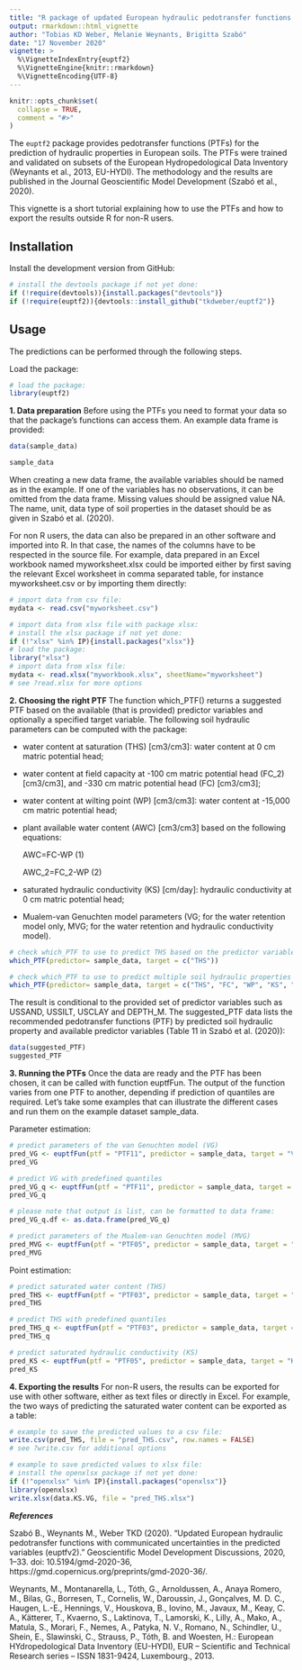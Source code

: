 ```yaml
---
title: "R package of updated European hydraulic pedotransfer functions (euptf2)"
output: rmarkdown::html_vignette
author: "Tobias KD Weber, Melanie Weynants, Brigitta Szabó"
date: "17 November 2020"
vignette: >
  %\VignetteIndexEntry{euptf2}
  %\VignetteEngine{knitr::rmarkdown}
  %\VignetteEncoding{UTF-8}
---
```


```r
knitr::opts_chunk$set(
  collapse = TRUE,
  comment = "#>"
)
```

The `euptf2` package provides pedotransfer functions (PTFs) for the prediction of hydraulic properties in European soils. The PTFs were trained and validated on subsets of the European Hydropedological Data Inventory (Weynants et al., 2013, EU-HYDI). The methodology and the results are published in the Journal Geoscientific Model Development (Szabó et al., 2020).

This vignette is a short tutorial explaining how to use the PTFs and how to export the results outside R for non-R users.

## Installation

Install the development version from GitHub:

```r
# install the devtools package if not yet done:
if (!require(devtools)){install.packages("devtools")}
if (!require(euptf2)){devtools::install_github("tkdweber/euptf2")}
```

## Usage

The predictions can be performed through the following steps.

Load the package:

```r
# load the package:
library(euptf2)
```

**1. Data preparation** Before using the PTFs you need to format your data so that the package's functions can access them. An example data frame is provided:

```r
data(sample_data)
```
```r
sample_data
```

When creating a new data frame, the available variables should be named as in the example. If one of the variables has no observations, it can be omitted from the data frame. Missing values should be assigned value NA. The name, unit, data type of soil properties in the dataset should be as given in Szabó et al. (2020).

For non R users, the data can also be prepared in an other software and imported into R. In that case, the names of the columns have to be respected in the source file. For example, data prepared in an Excel workbook named myworksheet.xlsx could be imported either by first saving the relevant Excel worksheet in comma separated table, for instance myworksheet.csv or by importing them directly:

```r
# import data from csv file:
mydata <- read.csv("myworksheet.csv")

# import data from xlsx file with package xlsx:
# install the xlsx package if not yet done:
if (!"xlsx" %in% IP){install.packages("xlsx")}
# load the package:
library("xlsx")
# import data from xlsx file:
mydata <- read.xlsx("myworkbook.xlsx", sheetName="myworksheet")
# see ?read.xlsx for more options
```


**2. Choosing the right PTF** The function which_PTF() returns a suggested PTF based on the available (that is provided) predictor variables and optionally a specified target variable. The following soil hydraulic parameters can be computed with the package:

- water content at saturation (THS) [cm3/cm3]: water content at 0 cm matric potential head;
- water content at field capacity at
	-100 cm matric potential head (FC_2) [cm3/cm3], and
	-330 cm matric potential head (FC) [cm3/cm3];
- water content at wilting point (WP) [cm3/cm3]: water content at -15,000 cm matric potential head;
- plant available water content (AWC) [cm3/cm3] based on the following equations:

	AWC=FC-WP									(1)
	
	AWC_2=FC_2-WP									(2)
- saturated hydraulic conductivity (KS) [cm/day]: hydraulic conductivity at 0 cm matric potential head;
- Mualem-van Genuchten model parameters (VG; for the water retention model only, MVG; for the water retention and hydraulic conductivity model).

```r
# check which_PTF to use to predict THS based on the predictor variables available in sample_data
which_PTF(predictor= sample_data, target = c("THS"))

# check which_PTF to use to predict multiple soil hydraulic properties
which_PTF(predictor= sample_data, target = c("THS", "FC", "WP", "KS", "VG", "MVG"))
```

The result is conditional to the provided set of predictor variables such as USSAND, USSILT, USCLAY and DEPTH_M. The suggested_PTF data lists the recommended pedotransfer functions (PTF) by predicted soil hydraulic property and available predictor variables (Table 11 in Szabó et al. (2020)):

```r
data(suggested_PTF)
suggested_PTF
```

**3. Running the PTFs** Once the data are ready and the PTF has been chosen, it can be called with function euptfFun. The output of the function varies from one PTF to another, depending if prediction of quantiles are required. Let's take some examples that can illustrate the different cases and run them on the example dataset sample_data.

Parameter estimation:

```r
# predict parameters of the van Genuchten model (VG)
pred_VG <- euptfFun(ptf = "PTF11", predictor = sample_data, target = "VG", query = "predictions")
pred_VG

# predict VG with predefined quantiles
pred_VG_q <- euptfFun(ptf = "PTF11", predictor = sample_data, target = "VG", query = "quantiles", quantiles = c(0.1, 0.5, 0.9))
pred_VG_q

# please note that output is list, can be formatted to data frame:
pred_VG_q.df <- as.data.frame(pred_VG_q)

# predict parameters of the Mualem-van Genuchten model (MVG)
pred_MVG <- euptfFun(ptf = "PTF05", predictor = sample_data, target = "MVG", query = "predictions")
pred_MVG
```

Point estimation:

```r
# predict saturated water content (THS)
pred_THS <- euptfFun(ptf = "PTF03", predictor = sample_data, target = "THS", query = "predictions")
pred_THS

# predict THS with predefined quantiles
pred_THS_q <- euptfFun(ptf = "PTF03", predictor = sample_data, target = "THS", query = "quantiles", quantiles = c(0.05, 0.5, 0.95))
pred_THS_q

# predict saturated hydraulic conductivity (KS)
pred_KS <- euptfFun(ptf = "PTF05", predictor = sample_data, target = "KS", query = "predictions")
pred_KS
```

**4. Exporting the results**
For non-R users, the results can be exported for use with other software, either as text files or directly in Excel. For example, the two ways of predicting the saturated water content can be exported as a table:

```r
# example to save the predicted values to a csv file:
write.csv(pred_THS, file = "pred_THS.csv", row.names = FALSE)
# see ?write.csv for additional options

# example to save predicted values to xlsx file:
# install the openxlsx package if not yet done:
if (!"openxlsx" %in% IP){install.packages("openxlsx")}
library(openxlsx)
write.xlsx(data.KS.VG, file = "pred_THS.xlsx")
```





***References***

Szabó B., Weynants M., Weber TKD (2020). “Updated European hydraulic pedotransfer functions with communicated uncertainties in the predicted variables (euptfv2).” Geoscientific Model Development Discussions, 2020, 1–33. doi: 10.5194/gmd-2020-36, https://gmd.copernicus.org/preprints/gmd-2020-36/.

Weynants, M., Montanarella, L., Tóth, G., Arnoldussen, A., Anaya Romero, M., Bilas, G., Borresen, T., Cornelis, W., Daroussin, J., Gonçalves, M. D. C., Haugen, L.-E., Hennings, V., Houskova, B., Iovino, M., Javaux, M., Keay, C. A., Kätterer, T., Kvaerno, S., Laktinova, T., Lamorski, K., Lilly, A., Mako, A., Matula, S., Morari, F., Nemes, A., Patyka, N. V., Romano, N., Schindler, U., Shein, E., Slawinski, C., Strauss, P., Tóth, B. and Woesten, H.: European HYdropedological Data Inventory (EU-HYDI), EUR – Scientific and Technical Research series – ISSN 1831-9424, Luxembourg., 2013.
